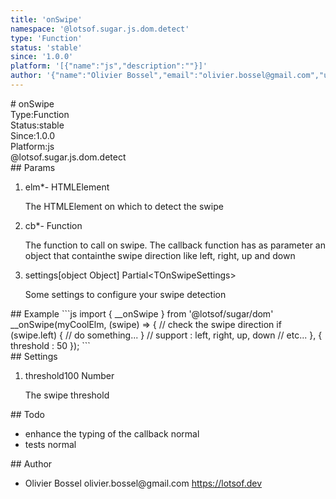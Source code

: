 ```yaml
---
title: 'onSwipe'
namespace: '@lotsof.sugar.js.dom.detect'
type: 'Function'
status: 'stable'
since: '1.0.0'
platform: '[{"name":"js","description":""}]'
author: '{"name":"Olivier Bossel","email":"olivier.bossel@gmail.com","url":"https://lotsof.dev"}'
---
```

<div class="docmap-mdx">
# onSwipe
<div class="_metas">
<div class="_type"><span class="_type-label">Type:</span><span class="_type-value">Function</span></div>
<div class="_status"><span class="_status-label">Status:</span><span class="_status-value -stable">stable</span></div>
<div class="_since"><span class="_since-label">Since:</span><span class="_since-value">1.0.0</span></div>
<div class="_platform"><span class="_platform-label">Platform:</span><span class="_platform-value -js">js</span></div>
</div>
<div class="_namespace">@lotsof.sugar.js.dom.detect</div>
<div class="_params">
## Params
<ol class="_list">
<li class="_item">
<span class="_name">elm<span class="_required">*</span></span><span class="_default">-</span> <span class="_type">HTMLElement</span>
<p class="_description">The HTMLElement on which to detect the swipe</p>
</li>
<li class="_item">
<span class="_name">cb<span class="_required">*</span></span><span class="_default">-</span> <span class="_type">Function</span>
<p class="_description">The function to call on swipe&period; The callback function has as parameter an object that containthe swipe direction like left&comma; right&comma; up and down</p>
</li>
<li class="_item">
<span class="_name">settings</span><span class="_default">&lsqb;object Object&rsqb;</span> <span class="_type">Partial&lt;TOnSwipeSettings&gt;</span>
<p class="_description">Some settings to configure your swipe detection</p>
</li>
</ol>
</div>
<div class="_examples">
## Example
```js
import { __onSwipe } from '@lotsof/sugar/dom'
__onSwipe(myCoolElm, (swipe) => {
	// check the swipe direction
	if (swipe.left) {
		// do something...
	}
	// support : left, right, up, down
	// etc...
}, {
	threshold : 50
});
```
</div>
<div class="_settings">
## Settings
<ol class="_list">
<li class="_item">
<span class="_name">threshold</span><span class="_default">100</span> <span class="_type">Number</span>
<p class="_description">The swipe threshold</p>
</li>
</ol>
</div>
<div class="_todo">
## Todo
<ul class="_list">
<li class="_item">
<span class="_description">enhance the typing of the callback</span>
<span class="_priority -normal">normal</span>
</li>
<li class="_item">
<span class="_description">tests</span>
<span class="_priority -normal">normal</span>
</li>
</ul>
</div>
<div class="_author">
## Author
<ul class="_list">
<li class="_item">
<span class="_name">Olivier Bossel</span>
<span class="_email">olivier.bossel@gmail.com</span>
<a href="https://lotsof.dev" target="_blank" class="_url">https://lotsof.dev</a>
</li>
</ul>
</div>
</div>